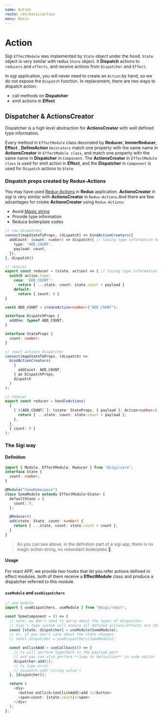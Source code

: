 ```yaml
---
name: Action
route: /en/basic/action
menu: Basic
---
```


# Action

Sigi `EffectModule` was implemented by `State` object under the hood. `State` object is very similar with redux `Store` object. It **Dispatch** actions to `reducers` and `effects`, and receive actions from `Dispatcher` and `Effect`.

In sigi application, you will never need to create an `Action` by hand, so we do not expose the `Dispatch` function.
In replacement, there are two ways to dispatch action:

- call methods on **Dispatcher**
- emit actions in **Effect**

## Dispatcher & ActionsCreator

Dispatcher is a high level abstraction for **ActionsCreator** with well defined type information.

Every method in `EffectModule` class decorated by **Reducer**, **ImmerReducer**, **Effect** , **DefineAction** `Decorators` match one property with the same name in **ActionsCreator** in `EffectModule class`, and match one property with the same name in **Dispatcher** in `Component`. The **ActionsCreator** in `EffectModule class` is used for emit action in **Effect**, and the **Dispatcher** in `Component` is used for `Dispatch` actions to `State`.

### Dispatch props created by Redux-Actions

You may have used [Redux-Actions](https://github.com/redux-utilities/redux-actions) in **Redux** application. **ActionsCreator** in sigi is very similar with **ActionsCreator** in `Redux-Actions`.And there are few advantages for create **ActionsCreator** using `Redux-Actions`:

- Avoid [Magic string](<https://en.wikipedia.org/wiki/Magic_number_(programming)>)
- Provide type information
- Reduce boilerplate codes

```ts
// raw dispatcher
connect(mapStateToProps, (dispatch) => bindActionCreators({
  addCount: (count: number) => dispatch({ // losing type information here
    type: 'ADD_COUNT',
    payload: count,
  }),
}, dispatch))

// reducer
export const reducer = (state, action) => { // losing type information here
  switch action.type:
    case: 'ADD_COUNT':
      return { ...state, count: state.count + payload }
    default:
      return { count: 0 }
}
```

```typescript
const ADD_COUNT = createAction<number>("ADD_COUNT");

interface DispatchProps {
  addOne: typeof ADD_COUNT;
}

interface StateProps {
  count: number;
}

// react actions dispatcher
connect(mapStateToProps, (dispatch) =>
  bindActionCreators(
    {
      addCount: ADD_COUNT,
    } as DispatchProps,
    dispatch
  )
);

// reducer
export const reducer = handleActions(
  {
    [`${ADD_COUNT}`]: (state: StateProps, { payload }: Action<number>) => {
      return { ...state, count: state.count + payload };
    },
  },
  { count: 0 }
);
```

### The Sigi way

#### Definition

```ts
import { Module, EffectModule, Reducer } from "@sigi/core";
interface State {
  count: number;
}

@Module("SomeNamespace")
class SomeModule extends EffectModule<State> {
  defaultState = {
    count: 0,
  };

  @Reducer()
  add(state: State, count: number) {
    return { ...state, count: state.count + count };
  }
}
```

> As you can see above, in the definition part of a sigi app, there is no magic action string,
> no redundant boilerplate 🤯.

#### Usage

For react APP, we provide two hooks that let you refer actions defined in effect modules.
both of them receive a **EffectModule** class and produce a dispatcher referred to this module.

#### `useModule` and `useDispatchers`

```ts
// use module
import { useDispatchers, useModule } from "@sigi/react";

const SomeComponent = () => {
  // note: we don't need to worry about the types of dispatcher.
  // Sigi's type system will ensure all defined actions/effects are 100% accurate referred in dispatcher
  const [state, dispatcher] = useModule(SomeModule);
  // or, if you don't care about the state changes.
  // const dispatcher = useDispatchers(SomeModule);

  const onClickAdd = useCallback(() => {
    // ts will perform typecheck in the payload part
    // and you can also perform **Jump to definition** in code editor
    dispatcher.add(1);
    // ts type error
    // dispatch.add('string value')
  }, [dispatcher]);

  return (
    <div>
      <button onClick={onClickAdd}>add 1</button>
      <span>count: {state.count}</span>
    </div>
  );
};
```
